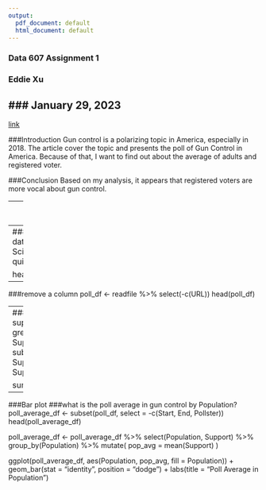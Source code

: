 ```yaml
---
output:
  pdf_document: default
  html_document: default
---
```

### Data 607 Assignment 1
### Eddie Xu
### January 29, 2023
---
[link](https://projects.fivethirtyeight.com/guns-parkland-polling-quiz/)

###Introduction
Gun control is a polarizing topic in America, especially in 2018. The article cover the topic and presents the poll of Gun Control in America. Because of that, I want to find out about the average of adults and registered voter.

###Conclusion
Based on my analysis, it appears that registered voters are more vocal about gun control.

---
###Load Libraries
library(ggplot2)
library(tidyverse)

---
###read the CSV file
readfile <- data.frame(read.csv("C:/Users/eddie/Data Science Project/607_assignment_1/poll-quiz-guns/guns-polls.csv"))
dim(readfile)
  
head(readfile)
---
###remove a column
poll_df <- readfile %>% select(-c(URL))
head(poll_df)
  
---
###What is the poll support that are greater than 50?
Support_50 <- subset(poll_df, Support > 50)
Support_50

summary(Support_50)

---
###Bar plot
###what is the poll average in gun control by Population?
poll_average_df <- subset(poll_df, select = -c(Start, End, Pollster))
head(poll_average_df)

poll_average_df <- poll_average_df %>%
  select(Population, Support) %>%
  group_by(Population) %>%
  mutate(
    pop_avg = mean(Support)
  )

ggplot(poll_average_df, aes(Population, pop_avg, fill = Population)) + 
         geom_bar(stat = "identity", position = "dodge") +
         labs(title = "Poll Average in Population")
